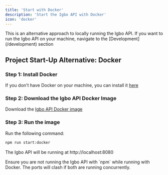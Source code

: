 ```yaml
---
title: 'Start with Docker'
description: 'Start the Igbo API with Docker'
icon: 'docker'
---
```


<Tip>
  This is an alternative approach to locally running the Igbo API. If you want
  to run the Igbo API on your machine, navigate to the
  [Development](/development) section
</Tip>

## Project Start-Up Alternative: Docker

### Step 1: Install Docker

If you don't have Docker on your machine, you can install it [here](https://docker.com)

### Step 2: Download the Igbo API Docker Image

Download the [Igbo API Docker image](https://hub.docker.com/repository/docker/ijemmao/igbo_api_server/general)

### Step 3: Run the image

Run the following command:

```bash
npm run start:docker
```

<Check>The Igbo API will be running at http://localhost:8080</Check>

<Warning>
  Ensure you are not running the Igbo API with `npm` while running with Docker.
  The ports will clash if both are running concurrently.
</Warning>
